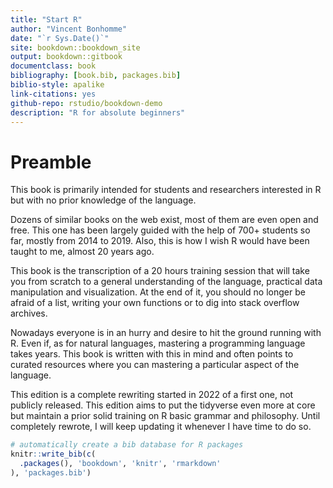 ```yaml
--- 
title: "Start R"
author: "Vincent Bonhomme"
date: "`r Sys.Date()`"
site: bookdown::bookdown_site
output: bookdown::gitbook
documentclass: book
bibliography: [book.bib, packages.bib]
biblio-style: apalike
link-citations: yes
github-repo: rstudio/bookdown-demo
description: "R for absolute beginners"
---
```


# Preamble

This book is primarily intended for students and researchers interested in R but with no prior knowledge of the language. 

Dozens of similar books on the web exist, most of them are even open and free. This one has been largely guided with the help of 700+ students so far, mostly from 2014 to 2019. Also, this is how I wish R would have been taught to me, almost 20 years ago.

This book is the transcription of a 20 hours training session that will take you from scratch to a general understanding of the language, practical data manipulation and visualization. At the end of it, you should no longer be afraid of a list, writing your own functions or to dig into stack overflow archives.

Nowadays everyone is in an hurry and desire to hit the ground running with R. Even if, as for natural languages, mastering a programming language takes years. This book is written with this in mind and often points to curated resources where you can mastering a particular aspect of the language.

This edition is a complete rewriting started in 2022 of a first one, not publicly released. This edition aims to put the tidyverse even more at core but maintain a prior solid training on R basic grammar and philosophy. Until completely rewrote, I will keep updating it whenever I have time to do so.


```r
# automatically create a bib database for R packages
knitr::write_bib(c(
  .packages(), 'bookdown', 'knitr', 'rmarkdown'
), 'packages.bib')
```
